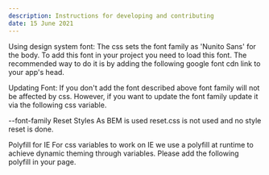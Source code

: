 ```yaml
---
description: Instructions for developing and contributing
date: 15 June 2021
---
```


Using design system font:
The css sets the font family as 'Nunito Sans' for the body. To add this font in your project you need to load this font. The recommended way to do it is by adding the following google font cdn link to your app's head.


Updating Font:
If you don't add the font described above font family will not be affected by css. However, if you want to update the font family update it via the following css variable.

--font-family
Reset Styles
As BEM is used reset.css is not used and no style reset is done.

Polyfill for IE
For css variables to work on IE we use a polyfill at runtime to achieve dynamic theming through variables. Please add the following polyfill in your page.

